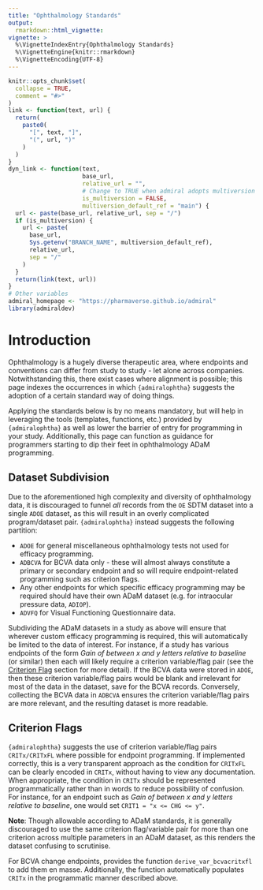 ```yaml
---
title: "Ophthalmology Standards"
output:
  rmarkdown::html_vignette:
vignette: >
  %\VignetteIndexEntry{Ophthalmology Standards}
  %\VignetteEngine{knitr::rmarkdown}
  %\VignetteEncoding{UTF-8}
---
```


```r
knitr::opts_chunk$set(
  collapse = TRUE,
  comment = "#>"
)
link <- function(text, url) {
  return(
    paste0(
      "[", text, "]",
      "(", url, ")"
    )
  )
}
dyn_link <- function(text,
                     base_url,
                     relative_url = "",
                     # Change to TRUE when admiral adopts multiversion docs
                     is_multiversion = FALSE,
                     multiversion_default_ref = "main") {
  url <- paste(base_url, relative_url, sep = "/")
  if (is_multiversion) {
    url <- paste(
      base_url,
      Sys.getenv("BRANCH_NAME", multiversion_default_ref),
      relative_url,
      sep = "/"
    )
  }
  return(link(text, url))
}
# Other variables
admiral_homepage <- "https://pharmaverse.github.io/admiral"
library(admiraldev)
```

# Introduction

Ophthalmology is a hugely diverse therapeutic area, where endpoints and conventions can differ from study to study - let alone across companies. Notwithstanding this, there exist cases where alignment is possible; this page indexes the occurrences in which `{admiralophtha}` suggests the adoption of a certain standard way of doing things.

Applying the standards below is by no means mandatory, but will help in leveraging the tools (templates, functions, etc.) provided by `{admiralophtha}` as well as lower the barrier of entry for programming in your study. Additionally, this page can function as guidance for programmers starting to dip their feet in ophthalmology ADaM programming.


## Dataset Subdivision

Due to the aforementioned high complexity and diversity of ophthalmology data, it is discouraged to funnel *all* records from the `OE` SDTM dataset into a single `ADOE` dataset, as this will result in an overly complicated program/dataset pair. `{admiralophtha}` instead suggests the following partition:

* `ADOE` for general miscellaneous ophthalmology tests not used for efficacy programming.
* `ADBCVA` for BCVA data only - these will almost always constitute a primary or secondary endpoint and so will require endpoint-related programming such as criterion flags.
* Any other endpoints for which specific efficacy programming may be required should have their own ADaM dataset (e.g. for intraocular pressure data, `ADIOP`).
* `ADVFQ` for Visual Functioning Questionnaire data.

Subdividing the ADaM datasets in a study as above will ensure that wherever custom efficacy programming is required, this will automatically be limited to the data of interest. For instance, if a study has various  endpoints of the form *Gain of between x and y letters relative to baseline* (or similar) then each will likely require a criterion variable/flag pair (see the [Criterion Flag](#criterion) section for more detail). If the BCVA data were stored in `ADOE`, then these criterion variable/flag pairs would be blank and irrelevant for most of the data in the dataset, save for the BCVA records. Conversely, collecting the BCVA data in `ADBCVA` ensures the criterion variable/flag pairs are more relevant, and the resulting dataset is more readable.

## Criterion Flags {#criterion}
`{admiralophtha}` suggests the use of criterion variable/flag pairs `CRITx/CRITxFL` where possible for endpoint programming. If implemented correctly, this is a very transparent approach as the condition for `CRITxFL` can be clearly encoded in `CRITx`, without having to view any documentation. When appropriate, the condition in `CRITx` should be represented programmatically rather than in words to reduce possibility of confusion. For instance, for an endpoint such as *Gain of between x and y letters relative to baseline*, one would set `CRIT1 = "x <= CHG <= y"`.

**Note**: Though allowable according to ADaM standards, it is generally discouraged to use the same criterion flag/variable pair for more than one criterion across multiple parameters in an ADaM dataset, as this renders the dataset confusing to scrutinise.

For BCVA change endpoints, provides the function `derive_var_bcvacritxfl` to add them en masse. Additionally, the function automatically populates `CRITx` in the programmatic manner described above.





